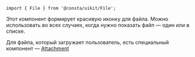 

```tsx
import { File } from '@consta/uikit/File';
```

Этот компонент формирует красивую иконку для файла. Можно использовать во всех случаях,
когда нужно показать файл — один или в списке.

<FileExampleExtension />

<MdxInformer status="success">

Для файла, который загружает пользователь, есть специальный компонент — [Attachment](##LIBS.LIB.STAND/lib:uikit/stand:components-attachment-stable)

</MdxInformer>
